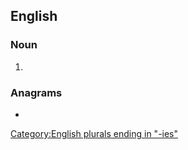 {{also|consistències}}
==English==
{{wikipedia}}

===Noun===
{{head|en|noun form}}

# {{plural of|consistency|lang=en}}

===Anagrams===
* {{anagrams|en|a=cceeiinnossst|conscientises}}

[[Category:English plurals ending in "-ies"]]